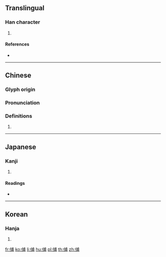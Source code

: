 {{character info/new}}
==Translingual==

===Han character===
{{Han char|rn=9|rad=人|as=07|sn=9|four=|canj=OIJB|ids=⿰亻甫}}

# {{defn|Han|sort=人07}}

====References====
* {{Han ref|kx=0104.180|dkj=00677|dj=0221.030|hdz=10157.020|uh=4FCC|ud=20428}}

----

==Chinese==
{{zh-forms}}

===Glyph origin===
{{Han etym}}

===Pronunciation===
{{zh-pron
|m=fǔ
|c=fu6
|mc=y
|oc=y
|ma=
|cat=
}}

===Definitions===
{{zh-hanzi}}

# {{rfdef|lang=zh}}

----

==Japanese==

===Kanji===
{{ja-kanji|grade=|rs=人07}}

# {{defn|lang=ja|sort=人07}}

====Readings====
* {{ja-readings|on=[[ふ]] (fu)|kun=[[たすけ]] (tasuke)}}

----

==Korean==

===Hanja===
{{ko-hanja|hangeul=보|rv=bo|mr=po}}

# {{defn|lang=ko|sort=人07}}

[[fr:俌]]
[[ko:俌]]
[[li:俌]]
[[hu:俌]]
[[pl:俌]]
[[th:俌]]
[[zh:俌]]